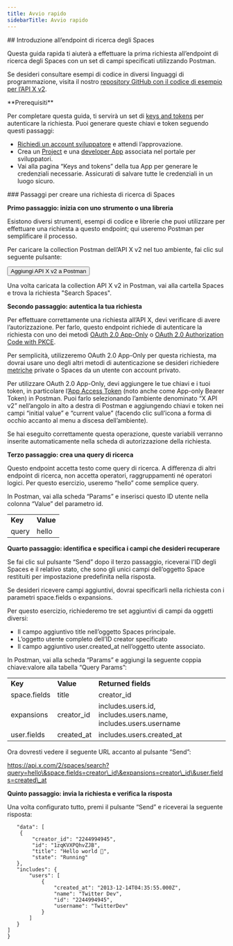 ```yaml
---
title: Avvio rapido
sidebarTitle: Avvio rapido
---
```



<div id="getting-started-with-the-search-spaces-endpoint">
  ## Introduzione all’endpoint di ricerca degli Spaces
</div>

Questa guida rapida ti aiuterà a effettuare la prima richiesta all’endpoint di ricerca degli Spaces con un set di campi specificati utilizzando Postman.

Se desideri consultare esempi di codice in diversi linguaggi di programmazione, visita il nostro [repository GitHub con il codice di esempio per l’API X v2](https://github.com/xdevplatform/Twitter-API-v2-sample-code).

<Note>
  **Prerequisiti**

  Per completare questa guida, ti servirà un set di [keys and tokens](/it/resources/fundamentals/authentication) per autenticare la richiesta. Puoi generare queste chiavi e token seguendo questi passaggi:

  - [Richiedi un account sviluppatore](https://developer.x.com/en/apply-for-access) e attendi l’approvazione.
  - Crea un [Project](/it/resources/fundamentals/projects) e una [developer App](/it/resources/fundamentals/developer-apps) associata nel portale per sviluppatori.
  - Vai alla pagina “Keys and tokens” della tua App per generare le credenziali necessarie. Assicurati di salvare tutte le credenziali in un luogo sicuro.
</Note>

<div id="steps-to-build-a-search-spaces-request">
  ### Passaggi per creare una richiesta di ricerca di Spaces
</div>

**Primo passaggio: inizia con uno strumento o una libreria**

Esistono diversi strumenti, esempi di codice e librerie che puoi utilizzare per effettuare una richiesta a questo endpoint; qui useremo Postman per semplificare il processo.

Per caricare la collection Postman dell’API X v2 nel tuo ambiente, fai clic sul seguente pulsante:

<Button href="https://app.getpostman.com/run-collection/9956214-784efcda-ed4c-4491-a4c0-a26470a67400">
  Aggiungi API X v2 a Postman
</Button>

Una volta caricata la collection API X v2 in Postman, vai alla cartella Spaces e trova la richiesta "Search Spaces".
 

**Secondo passaggio: autentica la tua richiesta**

Per effettuare correttamente una richiesta all’API X, devi verificare di avere l’autorizzazione. Per farlo, questo endpoint richiede di autenticare la richiesta con uno dei metodi [OAuth 2.0 App-Only](/it/resources/fundamentals/authentication#bearer-token-also-known-as-app-only) o [OAuth 2.0 Authorization Code with PKCE](/it/resources/fundamentals/authentication#oauth-2-0-authorization-code-flow-with-pkce-2).

Per semplicità, utilizzeremo OAuth 2.0 App-Only per questa richiesta, ma dovrai usare uno degli altri metodi di autenticazione se desideri richiedere [metriche](/it/x-api/fundamentals/metrics) private o Spaces da un utente con account privato. 

Per utilizzare OAuth 2.0 App-Only, devi aggiungere le tue chiavi e i tuoi token, in particolare l’[App Access Token](/it/resources/fundamentals/authentication#bearer-token-also-known-as-app-only) (noto anche come App-only Bearer Token) in Postman. Puoi farlo selezionando l’ambiente denominato “X API v2” nell’angolo in alto a destra di Postman e aggiungendo chiavi e token nei campi “initial value” e “current value” (facendo clic sull’icona a forma di occhio accanto al menu a discesa dell’ambiente).

Se hai eseguito correttamente questa operazione, queste variabili verranno inserite automaticamente nella scheda di autorizzazione della richiesta.
 

**Terzo passaggio: crea una query di ricerca**

Questo endpoint accetta testo come query di ricerca. A differenza di altri endpoint di ricerca, non accetta operatori, raggruppamenti né operatori logici. Per questo esercizio, useremo “hello” come semplice query.

In Postman, vai alla scheda “Params” e inserisci questo ID utente nella colonna “Value” del parametro id.

|     |     |
| :--- | :--- |
| **Key** | **Value** |
| query | hello |

**Quarto passaggio: identifica e specifica i campi che desideri recuperare**

Se fai clic sul pulsante “Send” dopo il terzo passaggio, riceverai l’ID degli Spaces e il relativo stato, che sono gli unici campi dell’oggetto Space restituiti per impostazione predefinita nella risposta.

Se desideri ricevere campi aggiuntivi, dovrai specificarli nella richiesta con i parametri space.fields o expansions.

Per questo esercizio, richiederemo tre set aggiuntivi di campi da oggetti diversi:

- Il campo aggiuntivo title nell’oggetto Spaces principale.
- L’oggetto utente completo dell’ID creator specificato
- Il campo aggiuntivo user.created\_at nell’oggetto utente associato.

In Postman, vai alla scheda “Params” e aggiungi la seguente coppia chiave:valore alla tabella “Query Params”:

|     |     |     |
| :--- | :--- | :--- |
| **Key** | **Value** | **Returned fields** |
| space.fields | title | creator\_id |
| expansions | creator\_id | includes.users.id, includes.users.name, includes.users.username |
| user.fields | created\_at | includes.users.created\_at |

Ora dovresti vedere il seguente URL accanto al pulsante “Send”:

https://api.x.com/2/spaces/search?query=hello\&space.fields=creator\_id\&expansions=creator\_id\&user.fields=created\_at

**Quinto passaggio: invia la richiesta e verifica la risposta**

Una volta configurato tutto, premi il pulsante “Send” e riceverai la seguente risposta:

```{
   "data": [
    {
        "creator_id": "2244994945",
        "id": "1zqKVXPQhvZJB",
        "title": "Hello world 👋",
        "state": "Running"
   },
   "includes": {
       "users": [
           {
               "created_at": "2013-12-14T04:35:55.000Z",
               "name": "Twitter Dev",
               "id": "2244994945",
               "username": "TwitterDev"
           }
       ]
   }
]
}
```
